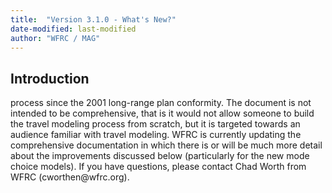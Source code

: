 ```yaml
---
title:  "Version 3.1.0 - What's New?"
date-modified: last-modified
author: "WFRC / MAG"
---
```


## Introduction
process since the 2001 long-range plan conformity. The document is not intended to be comprehensive, that is it would not allow someone to build the travel modeling process from scratch, but it is targeted towards an audience familiar with travel modeling. WFRC is currently updating the comprehensive documentation in which there is or will be much more detail about the improvements discussed below (particularly for the new mode choice models). If you have questions, please contact Chad Worth from WFRC (cworthen@wfrc.org).

